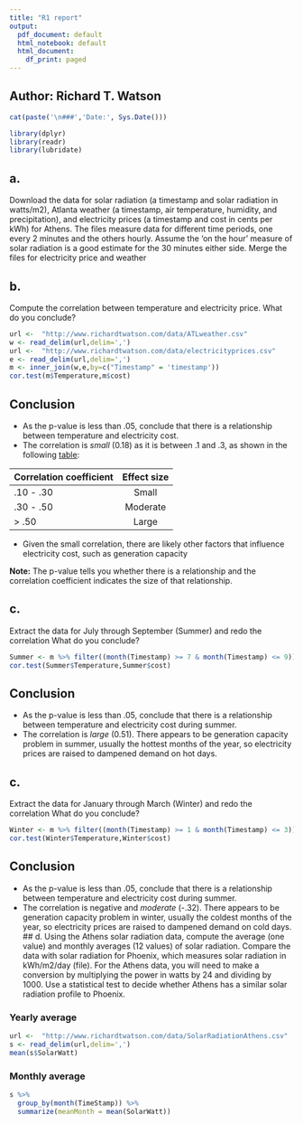 ```yaml
---
title: "R1 report"
output:
  pdf_document: default
  html_notebook: default
  html_document:
    df_print: paged
---
```


## Author: Richard T. Watson
```r
cat(paste('\n###','Date:', Sys.Date()))
```

```r
library(dplyr)
library(readr)
library(lubridate)
```

## a.
Download the data for solar radiation (a timestamp and solar radiation in watts/m2), Atlanta weather (a timestamp, air temperature, humidity, and precipitation), and electricity prices (a timestamp and cost in cents per kWh) for Athens. The files measure data for different time periods, one every 2 minutes and the others hourly. Assume the 'on the hour' measure of solar radiation is a good estimate for the 30 minutes either side.
Merge the files for electricity price and weather

## b.
Compute the correlation between temperature and electricity price. What do you conclude?

```r
url <-  "http://www.richardtwatson.com/data/ATLweather.csv"
w <- read_delim(url,delim=',')
url <-  "http://www.richardtwatson.com/data/electricityprices.csv"
e <- read_delim(url,delim=',')
m <- inner_join(w,e,by=c("Timestamp" = 'timestamp'))
cor.test(m$Temperature,m$cost)
```

## Conclusion
* As the p-value is less than .05, conclude that there is a relationship between temperature and electricity cost.
* The correlation is *small* (0.18) as it is between .1 and .3, as shown in the following [table](https://en.wikipedia.org/wiki/Effect_size):

| Correlation coefficient | Effect size | 
|-------------------------|:-----------:|
| .10 - .30               |    Small    |
| .30 - .50               |   Moderate  |
| > .50                   |    Large    |

* Given the small correlation, there are likely other factors that influence electricity cost, such as generation capacity

**Note:** The p-value tells you whether there is a relationship and the correlation coefficient indicates the size of that relationship.

## c.
Extract the data for July through September (Summer) and redo the correlation What do you conclude?

```r
Summer <- m %>% filter((month(Timestamp) >= 7 & month(Timestamp) <= 9))
cor.test(Summer$Temperature,Summer$cost)
```
## Conclusion
* As the p-value is less than .05, conclude that there is a relationship between temperature and electricity cost during summer.
* The correlation is  *large* (0.51).
There appears to be generation capacity problem in summer, usually the hottest months of the year, so electricity prices are raised to dampened demand on hot days.

## c.
Extract the data for January through March (Winter) and redo the correlation What do you conclude?

```r
Winter <- m %>% filter((month(Timestamp) >= 1 & month(Timestamp) <= 3))
cor.test(Winter$Temperature,Winter$cost)
```
## Conclusion
* As the p-value is less than .05, conclude that there is a relationship between temperature and electricity cost during summer.
* The correlation is negative and *moderate* (-.32).
There appears to be generation capacity problem in winter, usually the coldest months of the year, so electricity prices are raised to dampened demand on cold days.
## d.
Using the Athens solar radiation data, compute the average (one value) and monthly averages (12 values) of solar radiation. Compare the data with solar radiation for Phoenix, which measures solar radiation in kWh/m2/day (file). For the Athens data, you will need to make a conversion by multiplying the power in watts by 24 and dividing by 1000. Use a statistical test to decide whether Athens has a similar solar radiation profile to Phoenix.

### Yearly average

```r
url <-  "http://www.richardtwatson.com/data/SolarRadiationAthens.csv"
s <- read_delim(url,delim=',')
mean(s$SolarWatt)
```

### Monthly average

```r
s %>% 
  group_by(month(TimeStamp)) %>% 
  summarize(meanMonth = mean(SolarWatt))
```



